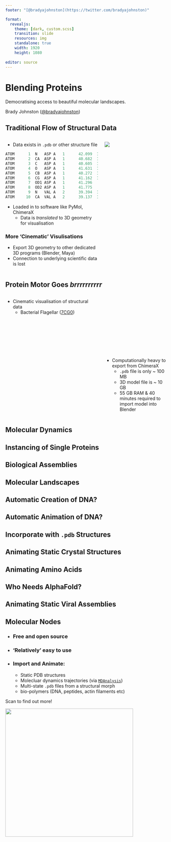 ```yaml
---
footer: "[@bradyajohnston](https://twitter.com/bradyajohnston)"

format: 
  revealjs:
    theme: [dark, custom.scss]
    transition: slide
    resources: img
    standalone: true
    width: 1920
    height: 1080
    
editor: source
---
```


# Blending Proteins {background-video="img/clathrin.webm" background-video-loop="true" background-size="contain" background-video-muted="true"}

Democratising access to beautiful molecular landscapes.

Brady Johnston ([\@bradyajohnston](https://twitter.com/bradyajohnston))

## Traditional Flow of Structural Data

::: columns
::: {.column width="60%"}


::: {.fragment .fade-down fragment-index=1}

-   Data exists in `.pdb` or other structure file

``` R
ATOM      1  N   ASP A   1      42.099  12.935 -17.274  1.00 43.88      A    N  
ATOM      2  CA  ASP A   1      40.682  12.606 -17.121  1.00 55.80      A    C  
ATOM      3  C   ASP A   1      40.605  12.058 -15.711  1.00 57.97      A    C  
ATOM      4  O   ASP A   1      41.631  11.916 -15.024  1.00 64.28      A    O  
ATOM      5  CB  ASP A   1      40.272  11.534 -18.141  1.00 63.10      A    C  
ATOM      6  CG  ASP A   1      41.162  10.287 -18.062  1.00 59.15      A    C  
ATOM      7  OD1 ASP A   1      41.296   9.672 -16.981  1.00 64.73      A    O  
ATOM      8  OD2 ASP A   1      41.775   9.965 -19.091  1.00 76.58      A    O  
ATOM      9  N   VAL A   2      39.394  11.714 -15.302  1.00 59.57      A    N  
ATOM     10  CA  VAL A   2      39.137  11.285 -13.940  1.00 60.76      A    C  
```
:::

::: {.fragment .fade-in fragment-index=2}

-   Loaded in to software like PyMol, ChimeraX
    -   Data is *translated* to 3D geometry for visualisation
:::::

::::: {.fragment .fade-in fragment-index=3}

### More 'Cinematic' Visulisations

-   Export 3D geometry to other dedicated 3D programs (Blender, Maya)
-   Connection to underlying scientific data is lost

:::::
:::

::::: {.column width="40%"}
::: {.fragment .fade-in fragment-index=2}
![](images/paste-FBC3295E.png)
:::
:::::
:::

## Protein Motor Goes _brrrrrrrrrr_ {background-video="img/protein-motor.webm" background-video-loop="true" background-size="contain" background-video-muted="true"}

::: columns
::: {.column width="60%"}
::: {.fragment .fade-in fragment-index=1}

- Cinematic visualisation of structural data
  - Bacterial Flagellar ([7CG0](https://www.rcsb.org/structure/7CGO))

:::
:::
::: {.column width="40%" align=right}

::: {.fragment .fade-in fragment-index=2}
</br>
</br>
</br>
</br>
</br>
</br>
</br>
</br>
</br>
</br>


- Computationally heavy to export from ChimeraX
  - `.pdb` file is only ~ 100 MB
  - 3D model file is ~ 10 GB
  - 55 GB RAM & 40 minutes required to import model into Blender

:::
:::
:::


## Molecular Dynamics {background-video="img/md-spike.webm" background-video-loop="true" background-size="contain" background-video-muted="true"}

## Instancing of Single Proteins {background-video="img/atp-scatter.webm" background-video-loop="true" background-size="contain" background-video-muted="true"}

## Biological Assemblies {background-video="img/NPC.webm" background-video-loop="true" background-size="contain" background-video-muted="true"}

## Molecular Landscapes {background-video="img/virus-particles.webm" background-video-loop="true" background-size="contain" background-video-muted="true"}

## Automatic Creation of DNA? {background-video="img/dna-unwind.webm" background-video-loop="true" background-video-autoplay="true" background-video-muted="true"}

## Automatic Animation of DNA? {background-video="img/dna_synth.webm" background-video-loop="true" background-video-autoplay="true" background-video-muted="true"}

## Incorporate with `.pdb` Structures {background-video="img/dna-histone.webm" background-video-loop="true" background-video-autoplay="true" background-video-muted="true"}

## Animating Static Crystal Structures {background-video="img/wiggle-1.webm" background-video-loop="true" background-size="contain" background-video-muted="true"}

## Animating Amino Acids {background-video="img/protein_synthesis.mp4" background-video-loop="true" background-size="contain" background-video-muted="true"}

## Who Needs AlphaFold? {background-video="img/draw_proteins.webm" background-video-loop="true" background-size="contain" background-video-muted="true"}

## Animating Static Viral Assemblies {background-video="img/virus_wiggle_zoom.webm" background-video-loop="true" background-size="contain" background-video-muted="true"}


## Molecular Nodes {background-video="img/virus_rotate_90.mp4" background-video-loop="true" background-size="contain" background-video-muted="true"}

- ### Free and open source

- ### 'Relatively' easy to use

- ### Import and Animate: 
  - Static PDB structures
  - Molecluar dynamics trajectories (via [`MDAnalysis`](https://www.mdanalysis.org/))
  - Multi-state `.pdb` files from a structural morph
  - bio-polymers (DNA, peptides, actin filaments etc)

Scan to find out more!

![](img/combio22.png){width=400 height=400}
